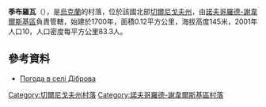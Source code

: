 {{coord|52|18|5|N|33|15|58|E|scale:100000|display=title}}

'''季布羅瓦'''（{{lang-uk|Діброва}}），是[[烏克蘭|烏克蘭]]的村落，位於該國北部[[切爾尼戈夫州|切爾尼戈夫州]]，由[[諾夫哥羅德-謝韋爾斯基區|諾夫哥羅德-謝韋爾斯基區]]負責管轄，始建於1700年，面積0.12平方公里，海拔高度145米，2001年人口10，人口密度每平方公里83.3人。

==參考資料==
* [http://weather.in.ua/ua/chernigovskaja/6751 Погода в селі Діброва]{{Wayback|url=http://weather.in.ua/ua/chernigovskaja/6751 |date=20111220121743 }}

[[Category:切爾尼戈夫州村落|Category:切爾尼戈夫州村落]]
[[Category:諾夫哥羅德-謝韋爾斯基區村落|Category:諾夫哥羅德-謝韋爾斯基區村落]]


{{Chernihiv-geo-stub}}